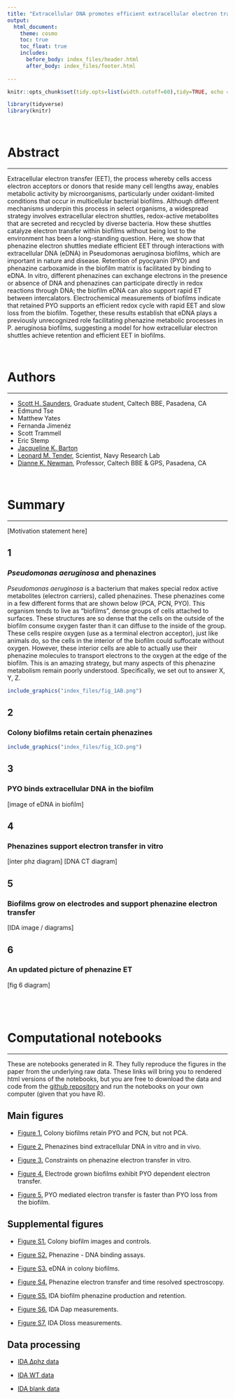 ```yaml
---
title: "Extracellular DNA promotes efficient extracellular electron transfer by pyocyanin in *Pseudomonas aeruginosa* biofilms."
output: 
  html_document:
    theme: cosmo
    toc: true
    toc_float: true
    includes:
      before_body: index_files/header.html
      after_body: index_files/footer.html
  
---
```


```r
knitr::opts_chunk$set(tidy.opts=list(width.cutoff=60),tidy=TRUE, echo = F, message=FALSE, warning=FALSE, fig.align="center", fig.retina = 2)

library(tidyverse)
library(knitr)
```

<br>

# Abstract

---

Extracellular electron transfer (EET), the process whereby cells access electron acceptors or donors that reside many cell lengths away, enables metabolic activity by microorganisms, particularly under oxidant-limited conditions that occur in multicellular bacterial biofilms. Although different mechanisms underpin this process in select organisms, a widespread strategy involves extracellular electron shuttles, redox-active metabolites that are secreted and recycled by diverse bacteria. How these shuttles catalyze electron transfer within biofilms without being lost to the environment has been a long-standing question. Here, we show that phenazine electron shuttles mediate efficient EET through interactions with extracellular DNA (eDNA) in Pseudomonas aeruginosa biofilms, which are important in nature and disease. Retention of pyocyanin (PYO) and phenazine carboxamide in the biofilm matrix is facilitated by binding to eDNA. In vitro, different phenazines can exchange electrons in the presence or absence of DNA and phenazines can participate directly in redox reactions through DNA; the biofilm eDNA can also support rapid ET between intercalators. Electrochemical measurements of biofilms indicate that retained PYO supports an efficient redox cycle with rapid EET and slow loss from the biofilm. Together, these results establish that eDNA plays a previously unrecognized role facilitating phenazine metabolic processes in P. aeruginosa biofilms, suggesting a model for how extracellular electron shuttles achieve retention and efficient EET in biofilms. 

<br>

# Authors

---

* [Scott H. Saunders](https://scott-saunders.github.io/labwork/), Graduate student, Caltech BBE, Pasadena, CA
* Edmund Tse
* Matthew Yates
* Fernanda Jimenéz
* Scott Trammell
* Eric Stemp
* [Jacqueline K. Barton](http://www.its.caltech.edu/~jkbgrp/)
* [Leonard M. Tender](NRL), Scientist, Navy Research Lab
* [Dianne K. Newman](http://dknweb.caltech.edu/Newman_Lab.html), Professor, Caltech BBE & GPS, Pasadena, CA

<br>

# Summary {.tabset}

----

[Motivation statement here]

## 1

### *Pseudomonas aeruginosa* and phenazines {.toc-ignore}

*Pseudomonas aeruginosa* is a bacterium that makes special redox active metabolites (electron carriers), called phenazines. These phenazines come in a few different forms that are shown below (PCA, PCN, PYO). This organism tends to live as "biofilms", dense groups of cells attached to surfaces. These structures are so dense that the cells on the outside of the biofilm consume oxygen faster than it can diffuse to the inside of the group. These cells respire oxygen (use as a terminal electron acceptor), just like animals do, so the cells in the interior of the biofilm could suffocate without oxygen. However, these interior cells are able to actually use their phenazine molecules to transport electrons to the oxygen at the edge of the biofilm. This is an amazing strategy, but many aspects of this phenazine metabolism remain poorly understood. Specifically, we set out to answer X, Y, Z.


```r
include_graphics("index_files/fig_1AB.png")
```

## 2

### Colony biofilms retain certain phenazines {.toc-ignore}



```r
include_graphics("index_files/fig_1CD.png")
```

## 3

### PYO binds extracellular DNA in the biofilm {.toc-ignore}

[image of eDNA in biofilm]

## 4

### Phenazines support electron transfer in vitro {.toc-ignore}

[inter phz diagram] 
[DNA CT diagram]

## 5

### Biofilms grow on electrodes and support phenazine electron transfer {.toc-ignore}

[IDA image / diagrams]

## 6

### An updated picture of phenazine ET {.toc-ignore}

[fig 6 diagram]

# {.toc-ignore}
<br>

# Computational notebooks

----

These are notebooks generated in R. They fully reproduce the figures in the paper from the underlying raw data. These links will bring you to rendered html versions of the notebooks, but you are free to download the data and code from the [github repository]() and run the notebooks on your own computer (given that you have R).

## Main figures

* [Figure 1.](https://scott-saunders.github.io/phz_eDNA_2019/code/figures/Fig_1/phz2019_Fig_1.html) Colony biofilms retain PYO and PCN, but not PCA.

* [Figure 2.](https://scott-saunders.github.io/phz_eDNA_2019/code/figures/Fig_2/phz2019_Fig_2.html) Phenazines bind extracellular DNA in vitro and in vivo.

* [Figure 3.](https://scott-saunders.github.io/phz_eDNA_2019/code/figures/Fig_3/phz2019_Fig_3.html) Constraints on phenazine electron transfer in vitro.

* [Figure 4.](https://scott-saunders.github.io/phz_eDNA_2019/code/figures/Fig_4/phz2019_Fig_4.html) Electrode grown biofilms exhibit PYO dependent electron transfer.

* [Figure 5.](https://scott-saunders.github.io/phz_eDNA_2019/code/figures/Fig_5/phz2019_Fig_5.html) PYO mediated electron transfer is faster than PYO loss from the biofilm.


## Supplemental figures

* [Figure S1.](https://scott-saunders.github.io/phz_eDNA_2019/code/figures/supplement/Fig_S1/phz2019_Fig_S1.html) Colony biofilm images and controls.

* [Figure S2.](https://scott-saunders.github.io/phz_eDNA_2019/code/figures/supplement/Fig_S2/phz2019_Fig_S2.html) Phenazine - DNA binding assays.

* [Figure S3.](https://scott-saunders.github.io/phz_eDNA_2019/code/figures/supplement/Fig_S3/phz2019_Fig_S3.html) eDNA in colony biofilms.

* [Figure S4.](https://scott-saunders.github.io/phz_eDNA_2019/code/figures/supplement/Fig_S4/phz2019_Fig_S4.html) Phenazine electron transfer and time resolved spectroscopy.

* [Figure S5.](https://scott-saunders.github.io/phz_eDNA_2019/code/figures/supplement/Fig_S4/phz2019_Fig_S4.html) IDA biofilm phenazine production and retention.

* [Figure S6.](https://scott-saunders.github.io/phz_eDNA_2019/code/figures/supplement/Fig_S6/phz2019_Fig_S6.html) IDA Dap measurements.

* [Figure S7.](https://scott-saunders.github.io/phz_eDNA_2019/code/figures/supplement/Fig_S7/phz2019_Fig_S7.html) IDA Dloss measurements. 

## Data processing

* [IDA ∆phz data](https://scott-saunders.github.io/phz_eDNA_2019/code/processing/IDA_dPHZ/IDA_dPHZ_processing.html)

* [IDA WT data](https://scott-saunders.github.io/phz_eDNA_2019/code/processing/IDA_WT/IDA_WT_processing.html)

* [IDA blank data](https://scott-saunders.github.io/phz_eDNA_2019/code/processing/IDA_blank/IDA_blank_processing.html)

